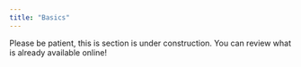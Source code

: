 ```yaml
---
title: "Basics"
---
```


Please be patient, this is section is under construction. You can  review what is already available online!